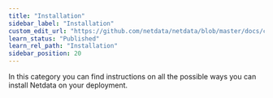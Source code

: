 ```yaml
---
title: "Installation"
sidebar_label: "Installation"
custom_edit_url: "https://github.com/netdata/netdata/blob/master/docs/category-overview-pages/installation-overview.md"
learn_status: "Published"
learn_rel_path: "Installation"
sidebar_position: 20
---
```


In this category you can find instructions on all the possible ways you can install Netdata on your deployment.
